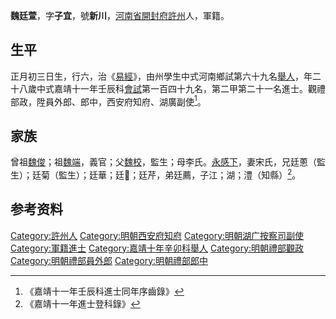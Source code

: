 {{明清人物信息框
| 姓名 = 魏廷萱
| 原名 =
| 圖片名稱= 
| 圖片大小 =
| 圖片說明 = 
| 最高職務 =
| 國家 = 大明 
| 爵位 =
| 籍貫 = [[河南省|河南省]][[開封府|開封府]][[許州|許州]]
| 族裔 = 
| 旗籍 = 
| 字號 = 
| 諡號 =
| 出生日期 = 正月初三日
| 出生地點 =
| 逝世日期 = 
| 逝世地點 =
| 墓葬 =
| 配偶 = 宋氏
| 親屬 = 曾祖[[魏俊|魏俊]]，祖[[魏端|魏端]]，父[[魏校|魏校]]，母李氏
| 出身 =
* 嘉靖十一年壬辰科進士
| 經歷 =
| 著作 =  
*
*
*
}}
'''魏廷萱'''{{BD|1505年||1564年||}}，字'''子宜'''，號'''新川'''，[[河南省|河南省]][[開封府|開封府]][[許州|許州]]人，軍籍。

==生平==
正月初三日生，行六，治《[[易經|易經]]》，由州學生中式河南鄉試第六十九名[[舉人|舉人]]，年二十八歲中式嘉靖十一年壬辰科[[會試|會試]]第一百四十九名，第二甲第二十一名進士。觀禮部政，陞員外郎、郎中，西安府知府、湖廣副使<ref>《嘉靖十一年壬辰科進士同年序齒錄》</ref>。

==家族== 
曾祖[[魏俊|魏俊]]；祖[[魏端|魏端]]，義官；父[[魏校|魏校]]，監生；母李氏。[[永感下|永感下]]，妻宋氏，兄廷蔥（監生）；廷菊（監生）；廷華；廷𦶜；廷芹，弟廷薦，子江；湖；澧（知縣）<ref>《嘉靖十一年進士登科錄》</ref>。

== 参考资料 ==
{{reflist}}

{{嘉靖十一年壬辰科殿试金榜}}

{{Authority control}}
{{DEFAULTSORT:}}
[[Category:許州人|Category:許州人]]
[[Category:明朝西安府知府|Category:明朝西安府知府]]
[[Category:明朝湖广按察司副使|Category:明朝湖广按察司副使]]
[[Category:軍籍進士|Category:軍籍進士]]
[[Category:嘉靖十年辛卯科舉人|Category:嘉靖十年辛卯科舉人]]
[[Category:明朝禮部觀政|Category:明朝禮部觀政]]
[[Category:明朝禮部員外郎|Category:明朝禮部員外郎]]
[[Category:明朝禮部郎中|Category:明朝禮部郎中]]


{{明朝人物小作品}}